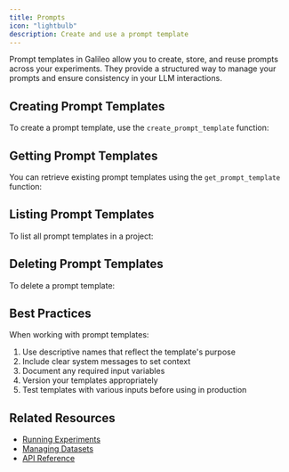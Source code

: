 ```yaml
---
title: Prompts
icon: "lightbulb"
description: Create and use a prompt template
---
```



Prompt templates in Galileo allow you to create, store, and reuse prompts across your experiments. They provide a structured way to manage your prompts and ensure consistency in your LLM interactions.

## Creating Prompt Templates

To create a prompt template, use the `create_prompt_template` function:

<CodeGroup>
  <SnippetSdkPromptsCreate />
</CodeGroup>

## Getting Prompt Templates

You can retrieve existing prompt templates using the `get_prompt_template` function:

<CodeGroup>
  <SnippetSdkPromptsGet />
</CodeGroup>

## Listing Prompt Templates

To list all prompt templates in a project:

<CodeGroup>
  <SnippetSdkPromptsList />
</CodeGroup>

## Deleting Prompt Templates

To delete a prompt template:

<CodeGroup>
  <SnippetSdkPromptsDelete />
</CodeGroup>

## Best Practices

When working with prompt templates:

1. Use descriptive names that reflect the template's purpose
2. Include clear system messages to set context
3. Document any required input variables
4. Version your templates appropriately
5. Test templates with various inputs before using in production

## Related Resources

- [Running Experiments](/sdk-api/python/experiments)
- [Managing Datasets](/sdk-api/python/datasets)
- [API Reference](/sdk-api/python/reference)

